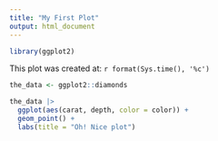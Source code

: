 ```yaml
---
title: "My First Plot"
output: html_document
---
```


```r
library(ggplot2)
```

This plot was created at: `r format(Sys.time(), '%c')`

```r
the_data <- ggplot2::diamonds

the_data |> 
  ggplot(aes(carat, depth, color = color)) +
  geom_point() +
  labs(title = "Oh! Nice plot")
```

